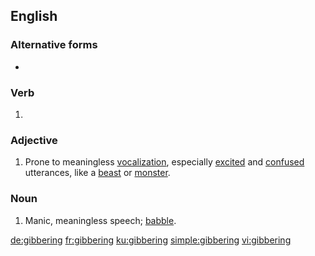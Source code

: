 ==English==

===Alternative forms===
* {{l|en|jibbering}}

===Verb===
{{head|en|present participle}}

# {{present participle of|gibber|lang=en|nocat=1}}

===Adjective===
{{en-adj}}

# Prone to meaningless [[vocalization]], especially [[excited]] and [[confused]] utterances, like a [[beast]] or [[monster]].

===Noun===
{{en-noun}}

# Manic, meaningless speech; [[babble]].

[[de:gibbering]]
[[fr:gibbering]]
[[ku:gibbering]]
[[simple:gibbering]]
[[vi:gibbering]]